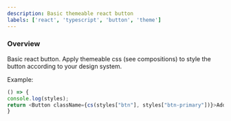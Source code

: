 ```yaml
---
description: Basic themeable react button
labels: ['react', 'typescript', 'button', 'theme']
---
```


### Overview

Basic react button. Apply themeable css (see compositions) to style the button according to your design system.

Example:

```js live
() => {
console.log(styles);
return <Button className={cs(styles["btn"], styles["btn-primary"])}>Add bootstrap styles to change how the button looks</Button>
}

```
